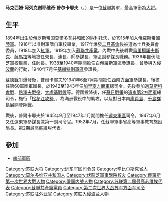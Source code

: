 {{noteTA
|G1=Military
|G2=地名
}}
{{Infobox military person
|name=马克西姆·阿列克谢耶维奇·普尔卡耶夫
|born= {{birth date|1897|6|7}}
|died= {{death date and age|1953|1|1|1894|8|14}}
|placeofbirth={{flagicon|Russian Empire}}[[俄罗斯帝国|俄罗斯帝国]][[莫爾多瓦共和國|莫爾多瓦]][[納利托沃|納利托沃]]
|placeofdeath={{flagicon|USSR}}[[苏联|苏联]][[莫斯科|莫斯科]]
|image= [[File:Maxim_Purkayev_1940s.jpg|220px]]
|caption=马克西姆·阿列克谢耶维奇·普尔卡耶夫
|nickname=
|allegiance=
|serviceyears= 1915—1918年<br />1918—1953年
|rank=[[大将_(苏联)|大将]]
|commands=第60軍團<br />（后为[[突击第3集团军|突击第3集团军]]）<br>[[西南方面軍|西南方面軍]]<br />[[加里寧方面軍|加里寧方面軍]]<br>[[遠東方面軍|遠東方面軍]]<br>[[遠東第2方面軍|遠東第2方面軍]]
|unit=
|battles=[[第一次世界大戰|第一次世界大戰]]<br>[[俄国内战|俄国内战]]<br>[[蘇聯入侵波蘭|波蘭戰役]]<br>[[冬季战争|冬季战争]]<br>[[蘇德戰爭|蘇德戰爭]]<br />[[蘇日戰爭|蘇日戰爭]]
|awards={{{!}} style="background: transparent"
{{!}} {{列宁勋章}} {{!!}} {{列宁勋章}} {{!!}} {{红旗勋章}} {{!!}} {{红旗勋章}}
{{!}}-
{{!}} {{红旗勋章}} {{!!}}{{红旗勋章}} {{!!}}{{一级苏沃洛夫勋章}} {{!!}} {{一级库图佐夫勋章}}
{{!}}-
{{!}} {{红军建军二十周年奖章}} {{!!}} {{保卫莫斯科奖章}} {{!!}}{{卫国战争战胜德国奖章}} {{!!}} {{战胜日本奖章}} 
{{!}}-
{{!}} {{苏维埃陆军海军三十周年奖章}} 
{{!}}}
|laterwork=
}}

'''马克西姆·阿列克谢耶维奇·普尔卡耶夫'''（{{lang-ru|Максим Алексеевич Пуркаев}}，{{bd|1894年|8月14日|1953年|1月1日}}）是一位[[蘇聯|蘇聯]]將軍，最高軍銜為[[大将_(苏联)|大将]]。

==生平==
1894年出生於[[俄罗斯帝国|俄罗斯帝国]][[莫爾多瓦共和國|莫爾多瓦共和國]]的[[納利托沃|納利托沃]]，於1915年加入[[俄羅斯帝國陸軍|俄羅斯帝國陸軍]]。1916年以准尉軍階自軍校畢業，1917年爆發[[二月革命|二月革命]]後被選為士兵委員會委員，1918年加入[[蘇聯紅軍|紅軍]]。1919年加入[[蘇聯共產黨|蘇聯共產黨]]。內戰中先後轉戰[[烏里揚諾夫斯克|烏里揚諾夫斯克]]、[[薩馬拉|薩馬拉]]等地擔任營長、連長、師參謀長、軍區副參謀長職務。1936年自伏龍芝軍校畢業，任師長。1938至1940年期間擔任白俄羅斯軍區參謀長，曾參與[[蘇聯入侵波蘭|入侵波蘭]]的行動，1940年7月任[[基輔特別軍區|基輔特別軍區]]參謀長。

[[蘇德戰爭|蘇德戰爭]]爆發後，普爾卡耶夫於1941年6至7月期間擔任[[西南方面軍|西南方面軍]]參謀長，後擔任第60軍團軍團長，於1942至1943年任[[加里寧方面軍|加里寧方面軍]]總司令。先後參加過[[莫斯科會戰|莫斯科會戰]]、[[熱澤夫戰役|熱澤夫戰役]]、[[大盧基戰役|大盧基戰役]]等。德國投降後，任[[蘇日戰爭|蘇日戰爭]]的[[遠東第2方面軍|遠東第2方面軍]]總司令，施行「[[松花江攻勢|松花江攻勢]]」，為滿洲戰役中的助攻，以及對日本南[[庫頁島|庫頁島]]、[[千島群島|千島群島]]展開登陸戰。

戰後，普爾卡耶夫於1945年9月至1947年1月期間擔任[[遠東軍區|遠東軍區]]司令，1947年6月又任遠東軍參謀長兼第一副司令官。1952年7月，任蘇聯軍事省高等軍事教育施設局長。第2期[[蘇聯最高蘇維埃|最高蘇維埃]]代表。

==參加==
*[[南部軍區|南部軍區]]

{{蘇聯大將}}
{{Authority control}}
{{DEFAULTSORT:Purkayev, Maksim Alekseyevich}}
[[Category:苏联大将|Category:苏联大将]]
[[Category:远东军区司令员|Category:远东军区司令员]]
[[Category:辛比尔斯克省人|Category:辛比尔斯克省人]]
[[Category:莫尔多维亚共和国人|Category:莫尔多维亚共和国人]]
[[Category:伏龍芝軍事學院校友|Category:伏龍芝軍事學院校友]]
[[Category:俄羅斯第一次世界大戰人物|Category:俄羅斯第一次世界大戰人物]]
[[Category:俄国内战人物|Category:俄国内战人物]]
[[Category:苏联第二届最高苏维埃代表|Category:苏联第二届最高苏维埃代表]]
[[Category:蘇聯共產黨黨員|Category:蘇聯共產黨黨員]]
[[Category:第二次世界大战苏军方面军司令|Category:第二次世界大战苏军方面军司令]]
[[Category:苏联驻外武官|Category:苏联驻外武官]]
[[Category:苏联入侵波兰人物|Category:苏联入侵波兰人物]]